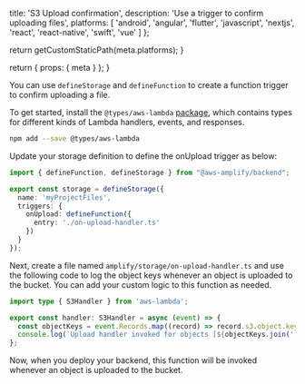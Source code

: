 
  title: 'S3 Upload confirmation',
  description:
    'Use a trigger to confirm uploading files',
  platforms: [
    'android',
    'angular',
    'flutter',
    'javascript',
    'nextjs',
    'react',
    'react-native',
    'swift',
    'vue'
  ]
};

  return getCustomStaticPath(meta.platforms);
}

  return {
    props: {
      meta
    }
  };
}

You can use `defineStorage` and `defineFunction` to create a function trigger to confirm uploading a file.

To get started, install the `@types/aws-lambda` [package](https://www.npmjs.com/package/@types/aws-lambda), which contains types for different kinds of Lambda handlers, events, and responses.

```bash title="Terminal" showLineNumbers={false}
npm add --save @types/aws-lambda
```

Update your storage definition to define the onUpload trigger as below:

```ts title="amplify/storage/resource.ts"
import { defineFunction, defineStorage } from "@aws-amplify/backend";

export const storage = defineStorage({
  name: 'myProjectFiles',
  triggers: {
    onUpload: defineFunction({
      entry: './on-upload-handler.ts'
    })
  }
});
```

Next, create a file named `amplify/storage/on-upload-handler.ts` and use the following code to log the object keys whenever an object is uploaded to the bucket. You can add your custom logic to this function as needed.

```ts title="amplify/storage/on-upload-handler.ts"
import type { S3Handler } from 'aws-lambda';

export const handler: S3Handler = async (event) => {
  const objectKeys = event.Records.map((record) => record.s3.object.key);
  console.log(`Upload handler invoked for objects [${objectKeys.join(', ')}]`);
};
```

Now, when you deploy your backend, this function will be invoked whenever an object is uploaded to the bucket.
